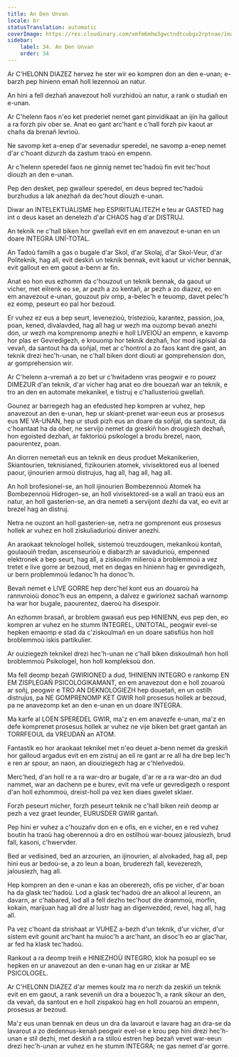 ```yaml
---
title: An Den Unvan
locale: br
statusTranslation: automatic
coverImage: https://res.cloudinary.com/xmfm6mhw3gwctndtcubgx2rptnae/image/upload/v1740337243/small_cover_educacion_fundamental_a051170f1c.webp
sidebar:
    label: 34. An Den Unvan
    order: 34
---
```

Ar C'HELONN DIAZEZ hervez he ster wir eo kompren don an den e-unan; e-barzh pep hinienn emañ holl lezennoù an natur.

An hini a fell dezhañ anavezout holl vurzhidoù an natur, a rank o studiañ en e-unan.

Ar C'helenn faos n'eo ket prederiet nemet gant pinvidikaat an ijin ha gallout a ra forzh piv ober se. Anat eo gant arc'hant e c'hall forzh piv kaout ar chañs da brenañ levrioù.

Ne savomp ket a-enep d'ar sevenadur speredel, ne savomp a-enep nemet d'ar c'hoant dizurzh da zastum traoù en empenn.

Ar c'helenn speredel faos ne ginnig nemet tec'hadoù fin evit tec'hout diouzh an den e-unan.

Pep den desket, pep gwalleur speredel, en deus bepred tec'hadoù burzhudus a lak anezhañ da dec'hout diouzh e-unan.

Diwar an INTELEKTUALISME hep ESPIRITUALITEZH e teu ar GASTED hag int o deus kaset an denelezh d'ar CHAOS hag d'ar DISTRUJ.

An teknik ne c'hall biken hor gwellañ evit en em anavezout e-unan en un doare INTEGRA UNÍ-TOTAL.

An Tadoù familh a gas o bugale d'ar Skol, d'ar Skolaj, d'ar Skol-Veur, d'ar Politeknik, hag all, evit deskiñ un teknik bennak, evit kaout ur vicher bennak, evit gallout en em gaout a-benn ar fin.

Anat eo hon eus ezhomm da c'houzout un teknik bennak, da gaout ur vicher, met eilrenk eo se, ar pezh a zo kentañ, ar pezh a zo diazez, eo en em anavezout e-unan, gouzout piv omp, a-belec'h e teuomp, davet pelec'h ez eomp, peseurt eo pal hor bezoud.

Er vuhez ez eus a bep seurt, levenezioù, tristezioù, karantez, passion, joa, poan, kened, divalavded, hag all hag ur wezh ma ouzomp bevañ anezhi don, ur wezh ma komprenomp anezhi e holl LIVEIOÙ an empenn, e kavomp hor plas er Gevredigezh, e krouomp hor teknik dezhañ, hor mod ispisial da vevañ, da santout ha da soñjal, met ar c'hontrol a zo faos kant dre gant, an teknik drezi hec'h-unan, ne c'hall biken dont diouti ar gomprehension don, ar gomprehension wir.

Ar C'helenn a-vremañ a zo bet ur c'hwitadenn vras peogwir e ro pouez DIMEZUR d'an teknik, d'ar vicher hag anat eo dre bouezañ war an teknik, e tro an den en automate mekanikel, e tistruj e c'hallusterioù gwellañ.

Gounez ar barregezh hag an efedusted hep kompren ar vuhez, hep anavezout an den e-unan, hep ur skiant-prenet war-eeun eus ar prosesus eus ME VA-UNAN, hep ur studi pizh eus an doare da soñjal, da santout, da c'hoantaat ha da ober, ne servijo nemet da greskiñ hon drougiezh dezhañ, hon egoisted dezhañ, ar faktorioù psikologel a brodu brezel, naon, paourentez, poan.

An diorren nemetañ eus an teknik en deus produet Mekanikerien, Skiantourien, teknisianed, fizikourien atomek, vivisektored eus al loened paour, ijinourien armoù distrujus, hag all, hag all, hag all.

An holl brofesionel-se, an holl ijinourien Bombezennoù Atomek ha Bombezennoù Hidrogen-se, an holl vivisektored-se a wall an traoù eus an natur, an holl gasterien-se, an dra nemeti a servijont dezhi da vat, eo evit ar brezel hag an distruj.

Netra ne ouzont an holl gasterien-se, netra ne gomprenont eus prosesus hollek ar vuhez en holl ziskuliadurioù diniver anezhi.

An araokaat teknologel hollek, sistemoù treuzdougen, mekanikoù kontañ, goulaouiñ tredan, ascenseurioù e diabarzh ar savadurioù, empenned elektronek a bep seurt, hag all, a ziskoulm milieroù a broblemmoù a vez tretet e live gorre ar bezoud, met en degas en hinienn hag er gevredigezh, ur bern problemmoù ledanoc'h ha donoc'h.

Bevañ nemet e LIVE GORRE hep derc'hel kont eus an douaroù ha rannvroioù donoc'h eus an empenn, a dalvez e gwirionez sachañ warnomp ha war hor bugale, paourentez, daeroù ha disespoir.

An ezhomm brasañ, ar broblem gwasañ eus pep HINIENN, eus pep den, eo kompren ar vuhez en he stumm INTEGREL, UNITOTAL, peogwir evel-se hepken emaomp e stad da c'ziskoulmañ en un doare satisfiüs hon holl broblemmoù iskis partikulier.

Ar ouiziegezh teknikel drezi hec'h-unan ne c'hall biken diskoulmañ hon holl broblemmoù Psikologel, hon holl kompleksoù don.

Ma fell deomp bezañ GWIRIONED a dud, 1HINIENN INTEGRO e rankomp EN EM ZISPLEGAÑ PSICOLOGIKAMANT, en em anavezout don e holl zouaroù ar soñj, peogwir e TRO AN DEKNOLOGIEZH hep douetañ, en un ostilh distrujus, pa NE GOMPRENOMP KET GWIR holl prosesus hollek ar bezoud, pa ne anavezomp ket an den e-unan en un doare INTEGRA.

Ma karfe al LOEN SPEREDEL GWIR, ma'z en em anavezfe e-unan, ma'z en defe komprenet prosesus hollek ar vuhez ne vije biken bet graet gantañ an TORRFEOUL da VREUDAÑ an ATOM.

Fantastik eo hor araokaat teknikel met n'eo deuet a-benn nemet da greskiñ hor galloud argadus evit en em zistruj an eil re gant ar re all ha dre bep lec'h e ren ar spour, an naon, an diouiziegezh hag ar c'hleñvedoù.

Merc'hed, d'an holl re a ra war-dro ar bugale, d'ar re a ra war-dro an dud nammet, war an dachenn pe e burev, evit ma vefe ur gevredigezh o respont d'an holl ezhommoù, dreist-holl pa vez ken diaes gwelet sklaer.

Forzh peseurt micher, forzh peseurt teknik ne c'hall biken reiñ deomp ar pezh a vez graet leunder, EURUSDER GWIR gantañ.

Pep hini er vuhez a c'houzañv don en e ofis, en e vicher, en e red vuhez boutin ha traoù hag oberennoù a dro en ostilhoù war-bouez jalousiezh, brud fall, kasoni, c'hwervder.

Bed ar vedisined, bed an arzourien, an ijinourien, al alvokaded, hag all, pep hini eus ar bedoù-se, a zo leun a boan, bruderezh fall, kevezerezh, jalousiezh, hag all.

Hep kompren an den e-unan e kas an obererezh, ofis pe vicher, d'ar boan ha da glask tec'hadoù. Lod a glask tec'hadoù dre an alkool al leurenn, an davarn, ar c'habared, lod all a fell dezho tec'hout dre drammoù, morfin, kokain, marijuan hag all dre al lustr hag an digenvezded, revel, hag all, hag all.

Pa vez c'hoant da strishaat ar VUHEZ a-bezh d'un teknik, d'ur vicher, d'ur sistem evit gounit arc'hant ha muioc'h a arc'hant, an disoc'h eo ar glac'har, ar fed ha klask tec'hadoù.

Rankout a ra deomp treiñ e HINIEZHOÙ INTEGRO, klok ha posupl eo se hepken en ur anavezout an den e-unan hag en ur ziskar ar ME PSICOLOGEL.

Ar C'HELONN DIAZEZ d'ar memes koulz ma ro nerzh da zeskiñ un teknik evit en em gaout, a rank seveniñ un dra a bouezoc'h, a rank sikour an den, da vevañ, da santout en e holl zispakoù hag en holl zouaroù an empenn, prosesus ar bezoud.

Ma'z eus unan bennak en deus un dra da lavarout e lavare hag an dra-se da lavarout a zo dedennus-kenañ peogwir evel-se e krou pep hini drezi hec'h-unan e stil dezhi, met deskiñ a ra stiloù estren hep bezañ vevet war-eeun drezi hec'h-unan ar vuhez en he stumm INTEGRA; ne gas nemet d'ar gorre.

